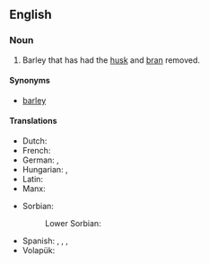 ==English==

===Noun===
{{en-noun|-}}

# Barley that has had the [[husk]] and [[bran]] removed.

====Synonyms====
* {{l|en|pearled}} [[barley]]

====Translations====
{{trans-top|barley with the husk and bran removed}}
* Dutch: {{t+|nl|gort|m}}
* French: {{t+|fr|orge perlé}}
* German: {{t+|de|Graupen|f-p}}, {{t|de|Perlgraupen|f-p}}
* Hungarian: {{t+|hu|árpagyöngy}}, {{t+|hu|gersli}}
* Latin: {{t|la|tisana|f}}
* Manx: {{t|gv|oarn skihlt|f}}
{{trans-mid}}
* Sorbian:
*: Lower Sorbian: {{t|dsb|kšupy|f-p}}
* Spanish: {{t+|es|mote|m}}, {{t|es|mote de trigo|m}}, {{t|es|cebada perlada|f}}, {{t|es|trigo perlado|m}}
* Volapük: {{t|vo|pärlatahod}}
{{trans-bottom}}